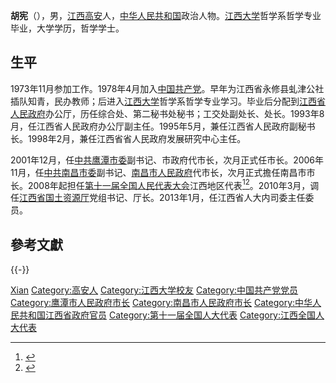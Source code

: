 {{Otheruses|other=名为胡宪的其他人物|胡宪}}

'''胡宪'''（{{bd|1954年|6月|}}），男，[[江西|江西]][[高安|高安]]人，[[中华人民共和国|中华人民共和国]]政治人物。[[江西大学|江西大学]]哲学系哲学专业毕业，大学学历，哲学学士。

== 生平 ==
1973年11月参加工作。1978年4月加入[[中国共产党|中国共产党]]。早年为江西省永修县虬津公社插队知青，民办教师；后进入[[江西大学|江西大学]]哲学系哲学专业学习。毕业后分配到[[江西省人民政府|江西省人民政府]]办公厅，历任综合处、第二秘书处秘书；工交处副处长、处长。1993年8月，任江西省人民政府办公厅副主任。1995年5月，兼任江西省人民政府副秘书长。1998年2月，兼任江西省省人民政府发展研究中心主任。

2001年12月，任[[中共鹰潭市委|中共鹰潭市委]]副书记、市政府代市长，次月正式任市长。2006年11月，任[[中共南昌市委|中共南昌市委]]副书记、[[南昌市人民政府|南昌市人民政府]]代市长，次月正式擔任南昌市市长。2008年起担任[[第十一届全国人民代表大会|第十一届全国人民代表大会]]江西地区代表<ref>{{cite web|author=新华网|title=第十一届全国人大代表|url=http://news.xinhuanet.com/ziliao/2008-03/03/content_7708230.htm?node=36628|publisher=新华网|accessdate=2014-01-07|archive-date=2014-01-10|archive-url=https://web.archive.org/web/20140110211415/http://news.xinhuanet.com/ziliao/2008-03/03/content_7708230.htm?node=36628|dead-url=no}}</ref><ref>{{cite news|title=全国人大代表信息-胡宪|url= http://210.82.31.1:8084/delegate/viewDelegate.action?dbid=111172|accessdate=2013-04-05|newspaper=全国人大网|archive-url=https://web.archive.org/web/20160412053753/http://www.npc.gov.cn/delegate/viewDelegate.action?dbid=111172|archive-date=2016-04-12|dead-url=yes}}</ref>。2010年3月，调任[[江西省国土资源厅|江西省国土资源厅]]党组书记、厅长。2013年1月，任江西省人大内司委主任委员。

== 參考文獻 ==
{{reflist}}

{{-}}
{{start box}}
{{s-gov|prc}}
{{s-before|[[李豆罗|李豆罗]]}}
{{s-title|[[南昌市人民政府|南昌市人民政府]]市长|2006年11月－2010年3月}}
{{s-after|[[陈俊卿_(官员)|陈俊卿]]}}
{{s-before|[[倪贤伍|倪贤伍]]}}
{{s-title|[[鹰潭市人民政府|鹰潭市人民政府]]市长|2001年12月－2006年11月}}
{{s-after|[[董仚生|董仚生]]}}
{{end box}}

{{Authority control}}
{{DEFAULTSORT:Hu}}
[[Category:胡姓|Xian]]
[[Category:高安人|Category:高安人]]
[[Category:江西大学校友|Category:江西大学校友]]
[[Category:中国共产党党员|Category:中国共产党党员]]
[[Category:鹰潭市人民政府市长|Category:鹰潭市人民政府市长]]
[[Category:南昌市人民政府市长|Category:南昌市人民政府市长]]
[[Category:中华人民共和国江西省政府官员|Category:中华人民共和国江西省政府官员]]
[[Category:第十一届全国人大代表|Category:第十一届全国人大代表]]
[[Category:江西全国人大代表|Category:江西全国人大代表]]